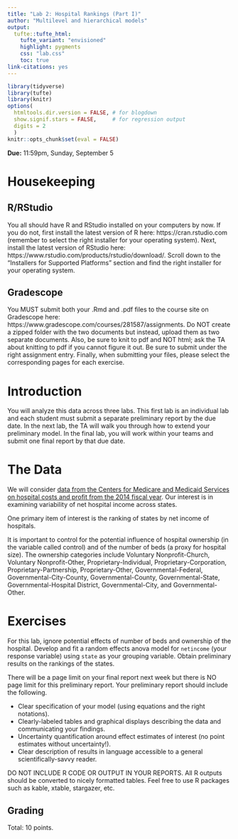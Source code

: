 ```yaml
---
title: "Lab 2: Hospital Rankings (Part I)"
author: "Multilevel and hierarchical models"
output: 
  tufte::tufte_html:
    tufte_variant: "envisioned"
    highlight: pygments
    css: "lab.css"
    toc: true
link-citations: yes
---
```


```r
library(tidyverse)
library(tufte)
library(knitr)
options(
  htmltools.dir.version = FALSE, # for blogdown
  show.signif.stars = FALSE,     # for regression output
  digits = 2
  )
knitr::opts_chunk$set(eval = FALSE)
```


**Due:**  11:59pm, Sunday, September 5


# Housekeeping

## R/RStudio
You all should have R and RStudio installed on your computers by now. If you do not, first install the latest version of R here: https://cran.rstudio.com (remember to select the right installer for your operating system). Next, install the latest version of RStudio here: https://www.rstudio.com/products/rstudio/download/. Scroll down to the "Installers for Supported Platforms" section and find the right installer for your operating system.


## Gradescope
You MUST submit both your .Rmd and .pdf files to the course site on Gradescope here: https://www.gradescope.com/courses/281587/assignments. Do NOT create a zipped folder with the two documents but instead, upload them as two separate documents. Also, be sure to knit to pdf and NOT html; ask the TA about knitting to pdf if you cannot figure it out. Be sure to submit under the right assignment entry. Finally, when submitting your files, please select the corresponding pages for each exercise.



# Introduction
You will analyze this data across three labs. This first lab is an individual lab and each student must submit a separate preliminary report by the due date. In the next lab, the TA will walk you through how to extend your preliminary model. In the final lab, you will work within your teams and submit one final report by that due date.



# The Data

We will consider [data  from the Centers for Medicare and Medicaid Services on hospital costs and profit from the 2014 fiscal year](data/hc2014.RData). Our interest is in examining variability of net hospital income across states. 

One primary item of interest is the ranking of states by net income of hospitals. 

It is important to control for the potential influence of hospital ownership (in the variable called control) and of the number of beds (a proxy for hospital size). The ownership categories include Voluntary Nonprofit-Church, Voluntary Nonprofit-Other, Proprietary-Individual, Proprietary-Corporation, Proprietary-Partnership, Proprietary-Other, Governmental-Federal, Governmental-City-County, Governmental-County, Governmental-State, Governmental-Hospital District, Governmental-City, and Governmental-Other.


# Exercises

For this lab, ignore potential effects of number of beds and ownership of the hospital. Develop and fit a random effects anova model for `netincome` (your response variable) using `state` as your grouping variable. Obtain preliminary results on the rankings of the states.

There will be a page limit on your final report next week but there is NO page limit for this preliminary report. Your preliminary report should include the following.

+ Clear specification of your model (using equations and the right notations).
+ Clearly-labeled tables and graphical displays describing the data and communicating your findings.
+ Uncertainty quantification around effect estimates of interest (no point estimates without uncertainty!).
+ Clear description of results in language accessible to a general scientifically-savvy reader.

DO NOT INCLUDE R CODE OR OUTPUT IN YOUR REPORTS. All R outputs should be converted to nicely formatted tables. Feel free to use R packages such as kable, xtable, stargazer, etc.



## Grading

Total: 10 points.



